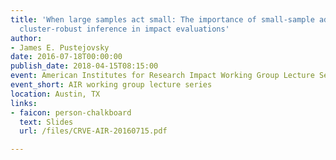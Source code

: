 ```yaml
---
title: 'When large samples act small: The importance of small-sample adjustments for
  cluster-robust inference in impact evaluations'
author:
- James E. Pustejovsky
date: 2016-07-18T00:00:00
publish_date: 2018-04-15T08:15:00
event: American Institutes for Research Impact Working Group Lecture Series
event_short: AIR working group lecture series
location: Austin, TX
links:
- faicon: person-chalkboard
  text: Slides
  url: /files/CRVE-AIR-20160715.pdf

---
```




